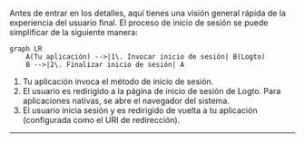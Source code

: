 
Antes de entrar en los detalles, aquí tienes una visión general rápida de la experiencia del usuario final. El proceso de inicio de sesión se puede simplificar de la siguiente manera:

```mermaid
graph LR
    A(Tu aplicación) -->|1\. Invocar inicio de sesión| B(Logto)
    B -->|2\. Finalizar inicio de sesión| A
```

1. Tu aplicación invoca el método de inicio de sesión.
2. El usuario es redirigido a la página de inicio de sesión de Logto. Para aplicaciones nativas, se abre el navegador del sistema.
3. El usuario inicia sesión y es redirigido de vuelta a tu aplicación (configurada como el URI de redirección).

<RegardingRedirectBasedSignIn />

---
